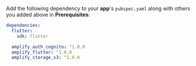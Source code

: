 Add the following dependency to your **app**'s `pubspec.yaml` along with others you added above in **Prerequisites**:

```yaml
dependencies:
  flutter:
    sdk: flutter

  amplify_auth_cognito: ^1.0.0
  amplify_flutter: ^1.0.0
  amplify_storage_s3: ^1.0.0
```

